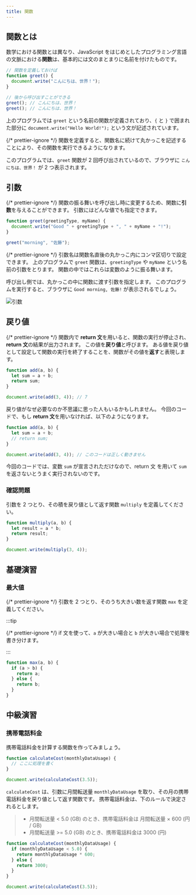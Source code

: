 ```yaml
---
title: 関数
---
```



## <Term>関数</Term>とは

数学における関数とは異なり、<Term>JavaScript</Term> をはじめとしたプログラミング言語の文脈における<Term>**関数**</Term>は、基本的には<Term>文</Term>のまとまりに名前を付けたものです。

```javascript
// 関数を定義しておけば
function greet() {
  document.write("こんにちは、世界！");
}

// 後から呼び出すことができる
greet(); // こんにちは、世界！
greet(); // こんにちは、世界！
```

上のプログラムでは `greet` という名前の関数が定義されており、`{` と `}` で囲まれた部分に `document.write("Hello World!");` という文が記述されています。

{/* prettier-ignore */}
<Term>関数</Term>を定義すると、<Term>関数</Term>名に続けて丸かっこを記述することにより、その<Term>関数</Term>を実行できるようになります。

このプログラムでは、`greet` <Term>関数</Term>が 2 回呼び出されているので、ブラウザに `こんにちは、世界！` が 2 つ表示されます。

## <Term>**引数**</Term>

{/* prettier-ignore */}
<Term>関数</Term>の振る舞いを呼び出し時に変更するため、<Term>関数</Term>に<Term>**引数**</Term>を与えることができます。
<Term>引数</Term>にはどんな<Term>値</Term>でも指定できます。

```javascript
function greet(greetingType, myName) {
  document.write("Good " + greetingType + ", " + myName + "!");
}

greet("morning", "佐藤");
```

{/* prettier-ignore */}
<Term>引数</Term>名は<Term>関数</Term>名直後の丸かっこ内にコンマ区切りで設定できます。
上のプログラムで `greet` <Term>関数</Term>は、`greetingType` や `myName` という名前の<Term>引数</Term>をとります。
関数の中ではこれらは<Term>変数</Term>のように振る舞います。

呼び出し側では、丸かっこの中に<Term>関数</Term>に<Term>渡す</Term><Term>引数</Term>を指定します。
このプログラムを実行すると、ブラウザに `Good morning, 佐藤!` が表示されるでしょう。

![引数](arguments.png)

## <Term>戻り値</Term>

{/* prettier-ignore */}
<Term>関数</Term>内で **return 文**を用いると、<Term>関数</Term>の実行が停止され、**return 文**の結果が出力されます。
この値を<Term>**戻り値**</Term>と呼びます。
ある<Term>値</Term>を<Term>戻り値</Term>として設定して<Term>関数</Term>の実行を終了することを、<Term>関数</Term>がその<Term>値</Term>を<Term>**返す**</Term>と表現します。

```javascript
function add(a, b) {
  let sum = a + b;
  return sum;
}

document.write(add(3, 4)); // 7
```

戻り値がなぜ必要なのか不思議に思った人もいるかもしれません。
今回のコードで、もし **return 文**を用いなければ、以下のようになります。

```javascript
function add(a, b) {
  let sum = a + b;
  // return sum;
}

document.write(add(3, 4)); // このコードは正しく動きません
```

今回のコードでは、変数 `sum` が<Term>宣言</Term>されただけなので、return 文 を用いて `sum` を返さないとうまく実行されないのです。

### 確認問題

引数を 2 つとり、その積を<Term>戻り値</Term>として<Term>返す</Term><Term>関数</Term> `multiply` を定義してください。

<Answer title="2つの積">

```javascript
function multiply(a, b) {
  let result = a * b;
  return result;
}

document.write(multiply(3, 4));
```

<ViewSource url={import.meta.url} path="_samples/multiply" />

</Answer>

## 基礎演習

### 最大値

{/* prettier-ignore */}
<Term>引数</Term>を 2 つとり、そのうち大きい数を<Term>返す</Term><Term>関数</Term> `max` を定義してください。

:::tip

{/* prettier-ignore */}
<Term>if 文</Term>を使って、`a` が大きい場合と `b` が大きい場合で処理を書き分けます。

:::

<Answer title="大きい数">

```javascript
function max(a, b) {
  if (a > b) {
    return a;
  } else {
    return b;
  }
}
```

<ViewSource url={import.meta.url} path="_samples/max" />

</Answer>

## 中級演習

### 携帯電話料金

携帯電話料金を計算する<Term>関数</Term>を作ってみましょう。

```javascript
function calculateCost(monthlyDataUsage) {
  // ここに処理を書く
}

document.write(calculateCost(3.5));
```

`calculateCost` は、<Term>引数</Term>に月間転送量 `monthlyDataUsage` を取り、その月の携帯電話料金を<Term>戻り値</Term>として<Term>返す</Term><Term>関数</Term>です。
携帯電話料金は、下のルールで決定されるとします。

> - 月間転送量 < 5.0 (GB) のとき、携帯電話料金は 月間転送量 × 600 (円 / GB)
> - 月間転送量 >= 5.0 (GB) のとき、携帯電話料金は 3000 (円)

<Answer title="携帯電話料金">

```javascript
function calculateCost(monthlyDataUsage) {
  if (monthlyDataUsage < 5.0) {
    return monthlyDataUsage * 600;
  } else {
    return 3000;
  }
}

document.write(calculateCost(3.5));
```

<ViewSource url={import.meta.url} path="_samples/mobile-phone-bill" />

</Answer>
